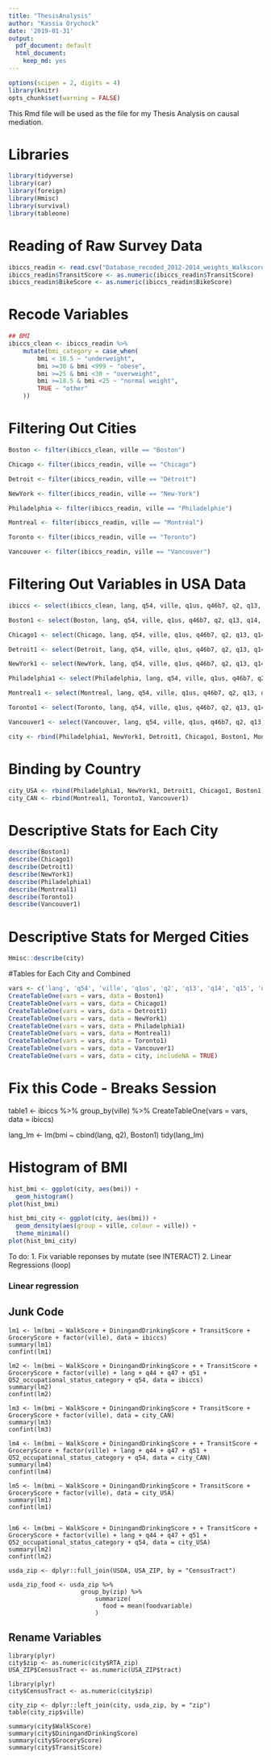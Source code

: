 ```yaml
---
title: "ThesisAnalysis"
author: "Kassia Orychock"
date: '2019-01-31'
output:
  pdf_document: default
  html_document:
    keep_md: yes
---
```


```r
options(scipen = 2, digits = 4)
library(knitr)
opts_chunk$set(warning = FALSE)
```

This Rmd file will be used as the file for my Thesis Analysis on causal mediation.

# Libraries
```r
library(tidyverse)
library(car)
library(foreign)
library(Hmisc)
library(survival)
library(tableone)
```

# Reading of Raw Survey Data
```r
ibiccs_readin <- read.csv("Database_recoded_2012-2014_weights_Walkscore_RTA.csv")
ibiccs_readin$TransitScore <- as.numeric(ibiccs_readin$TransitScore)
ibiccs_readin$BikeScore <- as.numeric(ibiccs_readin$BikeScore)
```

# Recode Variables
```r
## BMI
ibiccs_clean <- ibiccs_readin %>%
	mutate(bmi_category = case_when(
		bmi < 18.5 ~ "underweight",
		bmi >=30 & bmi <999 ~ "obese",
		bmi >=25 & bmi <30 ~ "overweight",
		bmi >=18.5 & bmi <25 ~ "normal weight",
		TRUE ~ "other"
	))

```

# Filtering Out Cities
```r
Boston <- filter(ibiccs_clean, ville == "Boston")

Chicago <- filter(ibiccs_readin, ville == "Chicago")

Detroit <- filter(ibiccs_readin, ville == "Détroit")

NewYork <- filter(ibiccs_readin, ville == "New-York")

Philadelphia <- filter(ibiccs_readin, ville == "Philadelphie")

Montreal <- filter(ibiccs_readin, ville == "Montréal")

Toronto <- filter(ibiccs_readin, ville == "Toronto")

Vancouver <- filter(ibiccs_readin, ville == "Vancouver")
```

# Filtering Out Variables in USA Data
```r
ibiccs <- select(ibiccs_clean, lang, q54, ville, q1us, q46b7, q2, q13, q14, q15, q18, q21, q22b, q22c, q22d, q22e, q22f_m1, q23, q25, q27, q42, q44, q45, q46b, q47, q48, q49, q50, q51, Q52_occupational_status_category, q53, bmi, bmi_category, WalkScore, WalkScoreLabel, TransitScore, TransitScoreLabel, BikeScore, BikeScoreLabel, DiningandDrinkingScore, GroceryScore)

Boston1 <- select(Boston, lang, q54, ville, q1us, q46b7, q2, q13, q14, q15, q18, q21, q22b, q22c, q22d, q22e, q22f_m1, q23, q25, q27, q42, q44, q45, q46b, q47, q48, q49, q50, q51, Q52_occupational_status_category, q53, bmi, bmi_category, WalkScore, WalkScoreLabel, TransitScore, TransitScoreLabel, BikeScore, BikeScoreLabel, DiningandDrinkingScore, GroceryScore)

Chicago1 <- select(Chicago, lang, q54, ville, q1us, q46b7, q2, q13, q14, q15, q18, q21, q22b, q22c, q22d, q22e, q22f_m1, q23, q25, q27, q42, q44, q45, q46b, q47, q48, q49, q50, q51, Q52_occupational_status_category, q53, bmi, bmi_category, WalkScore, WalkScoreLabel, TransitScore, TransitScoreLabel, BikeScore, BikeScoreLabel, DiningandDrinkingScore, GroceryScore)

Detroit1 <- select(Detroit, lang, q54, ville, q1us, q46b7, q2, q13, q14, q15, q18, q21, q22b, q22c, q22d, q22e, q22f_m1, q23, q25, q27, q42, q44, q45, q46b, q47, q48, q49, q50, q51, Q52_occupational_status_category, q53, bmi, bmi_category, WalkScore, WalkScoreLabel, TransitScore, TransitScoreLabel, BikeScore, BikeScoreLabel, DiningandDrinkingScore, GroceryScore)

NewYork1 <- select(NewYork, lang, q54, ville, q1us, q46b7, q2, q13, q14, q15, q18, q21, q22b, q22c, q22d, q22e, q22f_m1, q23, q25, q27, q42, q44, q45, q46b, q47, q48, q49, q50, q51, Q52_occupational_status_category, q53, bmi, bmi_category, WalkScore, WalkScoreLabel, TransitScore, TransitScoreLabel, BikeScore, BikeScoreLabel, DiningandDrinkingScore, GroceryScore)

Philadelphia1 <- select(Philadelphia, lang, q54, ville, q1us, q46b7, q2, q13, q14, q15, q18, q21, q22b, q22c, q22d, q22e, q22f_m1, q23, q25, q27, q42, q44, q45, q46b, q47, q48, q49, q50, q51, Q52_occupational_status_category, q53, bmi, bmi_category, WalkScore, WalkScoreLabel, TransitScore, TransitScoreLabel, BikeScore, BikeScoreLabel, DiningandDrinkingScore, GroceryScore)

Montreal1 <- select(Montreal, lang, q54, ville, q1us, q46b7, q2, q13, q14, q15, q18, q21, q22b, q22c, q22d, q22e, q22f_m1, q23, q25, q27, q42, q44, q45, q46b, q47, q48, q49, q50, q51, Q52_occupational_status_category, q53, bmi, bmi_category, WalkScore, WalkScoreLabel, TransitScore, TransitScoreLabel, BikeScore, BikeScoreLabel, DiningandDrinkingScore, GroceryScore)

Toronto1 <- select(Toronto, lang, q54, ville, q1us, q46b7, q2, q13, q14, q15, q18, q21, q22b, q22c, q22d, q22e, q22f_m1, q23, q25, q27, q42, q44, q45, q46b, q47, q48, q49, q50, q51, Q52_occupational_status_category, q53, bmi, bmi_category, WalkScore, WalkScoreLabel, TransitScore, TransitScoreLabel, BikeScore, BikeScoreLabel, DiningandDrinkingScore, GroceryScore)

Vancouver1 <- select(Vancouver, lang, q54, ville, q1us, q46b7, q2, q13, q14, q15, q18, q21, q22b, q22c, q22d, q22e, q22f_m1, q23, q25, q27, q42, q44, q45, q46b, q47, q48, q49, q50, q51, Q52_occupational_status_category, q53, bmi, bmi_category, WalkScore, WalkScoreLabel, TransitScore, TransitScoreLabel, BikeScore, BikeScoreLabel, DiningandDrinkingScore, GroceryScore)

city <- rbind(Philadelphia1, NewYork1, Detroit1, Chicago1, Boston1, Montreal1, Toronto1, Vancouver1)
```

# Binding by Country
```r
city_USA <- rbind(Philadelphia1, NewYork1, Detroit1, Chicago1, Boston1)
city_CAN <- rbind(Montreal1, Toronto1, Vancouver1)
```


# Descriptive Stats for Each City
```r
describe(Boston1)
describe(Chicago1)
describe(Detroit1)
describe(NewYork1)
describe(Philadelphia1)
describe(Montreal1)
describe(Toronto1)
describe(Vancouver1)
```


# Descriptive Stats for Merged Cities
```r
Hmisc::describe(city)
```


#Tables for Each City and Combined
```r
vars <- c('lang', 'q54', 'ville', 'q1us', 'q2', 'q13', 'q14', 'q15', 'q18', 'q21', 'q22b', 'q22c', 'q22d', 'q22e', 'q22f_m1', 'q23', 'q25', 'q27', 'q42', 'q44', 'q45', 'q46b', 'q47', 'q48', 'q49', 'q50', 'q51', 'Q52_occupational_status_category', 'q53', 'bmi', 'bmi_category', 'WalkScore', 'WalkScoreLabel', 'TransitScore', 'TransitScoreLabel', 'BikeScore', 'BikeScoreLabel', 'DiningandDrinkingScore', 'GroceryScore')
CreateTableOne(vars = vars, data = Boston1)
CreateTableOne(vars = vars, data = Chicago1)
CreateTableOne(vars = vars, data = Detroit1)
CreateTableOne(vars = vars, data = NewYork1)
CreateTableOne(vars = vars, data = Philadelphia1)
CreateTableOne(vars = vars, data = Montreal1)
CreateTableOne(vars = vars, data = Toronto1)
CreateTableOne(vars = vars, data = Vancouver1)
CreateTableOne(vars = vars, data = city, includeNA = TRUE)
```

# Fix this Code - Breaks Session
table1 <- ibiccs %>%
            group_by(ville) %>%
              CreateTableOne(vars = vars, data = ibiccs)


lang_lm <- lm(bmi ~ cbind(lang, q2), Boston1)
tidy(lang_lm)

# Histogram of BMI
```r
hist_bmi <- ggplot(city, aes(bmi)) + 
  geom_histogram()
plot(hist_bmi)

hist_bmi_city <- ggplot(city, aes(bmi)) + 
  geom_density(aes(group = ville, colour = ville)) +
  theme_minimal()
plot(hist_bmi_city)

```
To do:
1. Fix variable reponses by mutate (see INTERACT)
2. Linear Regressions (loop)

### Linear regression




## Junk Code
```
lm1 <- lm(bmi ~ WalkScore + DiningandDrinkingScore + TransitScore + GroceryScore + factor(ville), data = ibiccs)
summary(lm1)
confint(lm1)

lm2 <- lm(bmi ~ WalkScore + DiningandDrinkingScore + + TransitScore + GroceryScore + factor(ville) + lang + q44 + q47 + q51 + Q52_occupational_status_category + q54, data = ibiccs)
summary(lm2)
confint(lm2)
```


```
lm3 <- lm(bmi ~ WalkScore + DiningandDrinkingScore + TransitScore + GroceryScore + factor(ville), data = city_CAN)
summary(lm3)
confint(lm3)

lm4 <- lm(bmi ~ WalkScore + DiningandDrinkingScore + + TransitScore + GroceryScore + factor(ville) + lang + q44 + q47 + q51 + Q52_occupational_status_category + q54, data = city_CAN)
summary(lm4)
confint(lm4)

lm5 <- lm(bmi ~ WalkScore + DiningandDrinkingScore + TransitScore + GroceryScore + factor(ville), data = city_USA)
summary(lm1)
confint(lm1)


lm6 <- lm(bmi ~ WalkScore + DiningandDrinkingScore + + TransitScore + GroceryScore + factor(ville) + lang + q44 + q47 + q51 + Q52_occupational_status_category + q54, data = city_USA)
summary(lm2)
confint(lm2)
```

```
usda_zip <- dplyr::full_join(USDA, USA_ZIP, by = "CensusTract")

usda_zip_food <- usda_zip %>%
                    group_by(zip) %>%
                        summarize(
                          food = mean(foodvariable)
                        )
```

## Rename Variables
```
library(plyr)
city$zip <- as.numeric(city$RTA_zip)
USA_ZIP$CensusTract <- as.numeric(USA_ZIP$tract)
```

```
library(plyr)
city$CensusTract <- as.numeric(city$zip)
```


```
city_zip <- dplyr::left_join(city, usda_zip, by = "zip")
table(city_zip$ville)

summary(city$WalkScore)
summary(city$DiningandDrinkingScore)
summary(city$GroceryScore)
summary(city$TransitScore)
```

